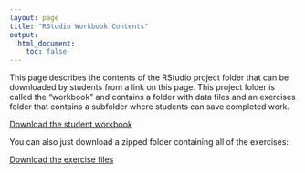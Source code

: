 ```yaml
---
layout: page
title: "RStudio Workbook Contents"
output: 
  html_document:
    toc: false
---
```


This page describes the contents of the RStudio project folder that can be downloaded by students from a link on this page. This project folder is called the "workbook" and contains a folder with data files and an exercises folder that contains a subfolder where students can save completed work.


[Download the student workbook](workbook/R-course-NEON-workbook.zip)

You can also just download a zipped folder containing all of the exercises:

[Download the exercise files](workbook/exercises.zip)
